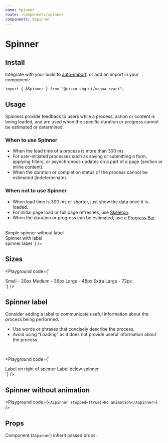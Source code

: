```yaml
---
name: Spinner
route: /components/spinner
components: ASpinner
---
```


# Spinner

## Install

Integrate with your build to [auto-import](/#integrating), or add an import in your component:

```
import { ASpinner } from "@cisco-sbg-ui/magna-react";
```

## Usage
Spinners provide feedback to users while a process, action or content is being loaded, and are used when the specific duration or progress cannot be estimated or determined.
### When to use Spinner
 - When the load time of a process is more than 300 ms.
 - For user-initiated processes such as saving or submitting a form, applying filters, or asynchronous updates on a part of a page (section or inline content).
 - When the duration or completion status of the process cannot be estimated (indeterminate).
### When not to use Spinner
 - When load time is 300 ms or shorter, just show the data once it is loaded.
 - For initial page load or full page refreshes, use [Skeleton](/components/skeleton).
 - When the duration or progress can be estimated, use a [Progress Bar](/components/progressbar).
<br/>
<Playground
  code={`
<div>
  <div>Simple spinner without label</div>
  <ASpinner/>
  <ADivider/>
  <div>Spinner with label</div>
  <ASpinner>spinner label</ASpinner>
</div>
`}
/>

## Sizes

<Playground
  code={`
<div>
  <ASpinner size="small">Small - 20px</ASpinner>
  <ADivider/>
  <ASpinner size="medium">Medium - 36px</ASpinner>
  <ADivider/>
  <ASpinner size="large">Large - 48px</ASpinner>
  <ADivider/>
  <ASpinner size="extra-large">Extra Large - 72px</ASpinner>
</div>
`}
/>

## Spinner label
Consider adding a label to communicate useful information about the process being performed.
 - Use words or phrases that concisely describe the process.
 - Avoid using “Loading” as it does not provide useful information about the process.
<br/>

<Playground
  code={`
<div>
    <ASpinner labelAlignment="right">Label on right of spinner</ASpinner>
    <ADivider/>
    <ASpinner labelAlignment="bottom">Label below spinner</ASpinner>
</div>
`}
/>

## Spinner without animation

<Playground
  code={`
      <ASpinner stopped={true}>No animation</ASpinner>
`}
/>



## Props

Component (`ASpinner`) inherit passed props.

<Props of="ASpinner" />


